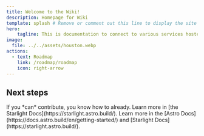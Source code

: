```yaml
---
title: Welcome to the Wiki!
description: Homepage for Wiki
template: splash # Remove or comment out this line to display the site sidebar on this page.
hero:
    tagline: This is documentation to connect to various services hosted on this platform. 
image:
  file: ../../assets/houston.webp
actions:
  - text: Roadmap
    link: /roadmap/roadmap
    icon: right-arrow
---
```



## Next steps

<CardGrid stagger>
	<Card title="To contribute" icon="pencil">
		If you *can* contribute, you know how to already. 
	</Card>
	<Card title="Read the docs" icon="open-book">
		Learn more in [the Starlight Docs](https://starlight.astro.build/).
	</Card>
	<Card title="Built with Astro + Starlight" icon="setting">
		Learn more in the [Astro Docs](https://docs.astro.build/en/getting-started/) and [Starlight Docs](https://starlight.astro.build/).
	</Card>
</CardGrid>
